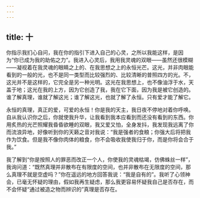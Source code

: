 ```yaml
---
---
---
```

title: 十
---

你指示我扪心自问，我在你的指引下进入自己的心灵，之所以我能这样，是因为“你已成为我的助佑之力”。我进入心灵后，我用我灵魂的双眼——虽然还很模糊——凝视着在我灵魂的眼睛之上的、在我思想之上的永恒光芒。这光，并非肉眼能看到的一般的光，也不是同一类型而比较强烈的、比较清晰的普照四方的光。不，这光并不是这样的，它完全是另一种光明。这光在我思想上，也不像油浮于水，天盖于地；这光在我的上方，因为它创造了我，我在它下面，因为我是被它创造的。谁了解真理，谁就了解这光；谁了解这光，也就了解了永恒。只有爱才能了解它。

永恒的真理，真正的爱，可爱的永恒！你是我的天主，我日夜不停地对着你呼唤。自从我认识你之后，你就使我升华，让我看到我本应看到而还没有看到的东西。你用炙热的光芒照耀我昏昏欲睡的双眼，我又爱又怕，全身发抖，我发现我远离了你而流浪异地，好像听到你的天籁之音对我说：“我是强者的食粮；你强大后将把我作为饮食。但是我不像你肉体的粮食，你不会吸收我使我归于你，而是你将会合于我。”

我了解到“你是按照人的罪恶而改正一个人，你使我的灵魂枯竭，仿佛蛛丝一样”，我询问道：“既然真理并非散布在有限度的空间，也并非散布在无限度的空间，那么真理不就是空虚吗？”你在遥远的地方回答我说：“我是自有的”。我听了心领神会，已毫无怀疑的理由，假如我再生疑虑，那么我更容易怀疑我自己是否存在，而不会怀疑“通过被造之物而辨识的”真理是否存在。